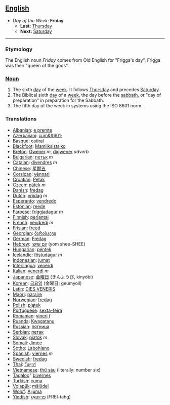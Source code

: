 == [[English]] ==
*''Day of the Week:'' '''Friday'''
**'''Last:''' [[Thursday]]
**'''Next:''' [[Saturday]]
----

=== Etymology ===
The English noun ''Friday'' comes from Old English for "Frigga's day", Frigga was their "queen of the gods".

=== [[Noun]] ===
#The sixth [[day]] of the [[week]]. It follows [[Thursday]] and precedes [[Saturday]].
#The Biblical sixth [[day]] of a [[week]], the day before the [[sabbath]], or "day of preparation" in preparation for the Sabbath.
#The fifth day of the week in systems using the ISO 8601 norm.

=== Translations ===
*[[Albanian]]: [[e premte]]
*[[Azerbaijani]]: [[cüm&#601;]]
*[[Basque]]: [[ostiral]]
*[[Blackfoot]]: [[Mamiiksistsiko]]
*[[Breton]]: [[Gwener]] ''m'', [[digwener]] ''adverb''
*[[Bulgarian]]: [[петък]] ''m''
*[[Catalan]]: [[divendres]] ''m''
*[[Chinese]]: [[星期五]]
*[[Corsican]]: [[vènnari]]
*[[Croatian]]: [[Petak]]
*[[Czech]]: [[pátek]] ''m''
*[[Danish]]: [[fredag]]
*[[Dutch]]: [[vrijdag]] ''m''
*[[Esperanto]]: [[vendredo]]
*[[Estonian]]: [[reede]]
*[[Faroese]]: [[fríggjadagur]] ''m''
*[[Finnish]]: [[perjantai]]
*[[French]]: [[vendredi]] ''m''
*[[Frisian]]: [[freed]]
*[[Georgian]]: [[პარასკევი]]
*[[German]]: [[Freitag]]
*[[Hebrew]]: [[יום שישי]] (yom shee-SHEE)
*[[Hungarian]]: [[péntek]]
*[[Icelandic]]: [[föstudagur]] ''m''
*[[Indonesian]]: [[jumat]]
*[[Interlingua]]: [[venerdi]]
*[[Italian]]: [[venerdì]] ''m''
*[[Japanese]]: [[金曜日]] (きんようび, kinyōbi)
*[[Korean]]: [[금요일]] (金曜日; geumyoil)
*[[Latin]]: [[DIES VENERIS]]
*[[Maori]]: [[paraire]]
*[[Norwegian]]: [[fredag]]
*[[Polish]]: [[piątek]]
*[[Portuguese]]: [[sexta-feira]]
*[[Romanian]]: [[vineri]] ''f''
*[[Ruanda]]: [[Kwagatanu]]
*[[Russian]]: [[пятница]]
*[[Serbian]]: [[петак]]
*[[Slovak]]: [[piatok]] ''m''
*[[Somali]]: [[Jimce]]
*[[Sotho]]: [[Labohlano]]
*[[Spanish]]: [[viernes]] ''m''
*[[Swedish]]: [[fredag]]
*[[Thai]]: [[วันศุกร์]]
*[[Vietnamese]]: [[thứ sáu]] (literally: number six)
*[[Tagalog]]" [[biyernes]]
*[[Turkish]]: [[cuma]]
*[[Volapük]]: [[mälüdel]]
*[[Wolof]]: [[Àjjuma]]
*[[Yiddish]]: [[פרײַטאָג]] (FREI-tahg)